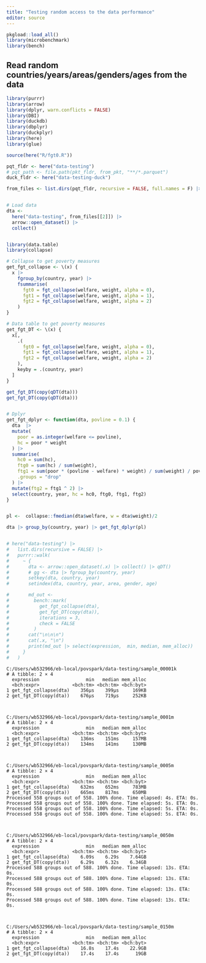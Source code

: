 ```yaml
---
title: "Testing random access to the data performance"
editor: source
---
```


```r
pkgload::load_all()
library(microbenchmark)
library(bench)
```

## Read random countries/years/areas/genders/ages from the data

```r
library(purrr)
library(arrow)
library(dplyr, warn.conflicts = FALSE)
library(DBI)
library(duckdb)
library(dbplyr)
library(duckplyr)
library(here)
library(glue)

source(here("R/fgt0.R"))

pqt_fldr <- here("data-testing")
# pqt_path <- file.path(pkt_fldr, from_pkt, "**/*.parquet")
duck_fldr <- here("data-testing-duck")

from_files <- list.dirs(pqt_fldr, recursive = FALSE, full.names = F) |> sort()


# Load data
dta <-
  here("data-testing", from_files[[2]]) |>
  arrow::open_dataset() |>
  collect()


library(data.table)
library(collapse)

# Collapse to get poverty measures
get_fgt_collapse <- \(x) {
  x |>
    fgroup_by(country, year) |>
    fsummarise(
      fgt0 = fgt_collapse(welfare, weight, alpha = 0),
      fgt1 = fgt_collapse(welfare, weight, alpha = 1),
      fgt2 = fgt_collapse(welfare, weight, alpha = 2)
    )
}

# Data table to get poverty measures
get_fgt_DT <- \(x) {
  x[,
    .(
      fgt0 = fgt_collapse(welfare, weight, alpha = 0),
      fgt1 = fgt_collapse(welfare, weight, alpha = 1),
      fgt2 = fgt_collapse(welfare, weight, alpha = 2)
    ),
    keyby = .(country, year)
  ]
}

get_fgt_DT(copy(qDT(dta)))
get_fgt_DT(copy(qDT(dta)))


# Dplyr
get_fgt_dplyr <- function(dta, povline = 0.1) {
  dta  |>
  mutate(
    poor = as.integer(welfare <= povline),
    hc = poor * weight
  ) |> 
  summarise(
    hc0 = sum(hc),
    ftg0 = sum(hc) / sum(weight),
    ftg1 = sum(poor * (povline - welfare) * weight) / sum(weight) / povline,
    .groups = "drop"
  ) |> 
  mutate(ftg2 = ftg1 ^ 2) |> 
  select(country, year, hc = hc0, ftg0, ftg1, ftg2)
}


pl <-  collapse::fmedian(dta$welfare, w = dta$weight)/2

dta |> group_by(country, year) |> get_fgt_dplyr(pl)


# here("data-testing") |> 
#   list.dirs(recursive = FALSE) |>
#   purrr::walk(
#     ~ {
#       dta <- arrow::open_dataset(.x) |> collect() |> qDT()
#       # gg <- dta |> fgroup_by(country, year)
#       setkey(dta, country, year)
#       setindex(dta, country, year, area, gender, age)

#       md_out <-
#         bench::mark(
#           get_fgt_collapse(dta),
#           get_fgt_DT(copy(dta)),
#           iterations = 3,
#           check = FALSE
#         )
#       cat("\n\n\n")
#       cat(.x, "\n")
#       print(md_out |> select(expression,  min, median, mem_alloc))
#     }
#   )

```


```
C:/Users/wb532966/eb-local/povspark/data-testing/sample_00001k 
# A tibble: 2 × 4
  expression                 min   median mem_alloc
  <bch:expr>            <bch:tm> <bch:tm> <bch:byt>
1 get_fgt_collapse(dta)    356µs    399µs     169KB
2 get_fgt_DT(copy(dta))    676µs    719µs     252KB



C:/Users/wb532966/eb-local/povspark/data-testing/sample_0001m 
# A tibble: 2 × 4
  expression                 min   median mem_alloc
  <bch:expr>            <bch:tm> <bch:tm> <bch:byt>
1 get_fgt_collapse(dta)    136ms    151ms     157MB
2 get_fgt_DT(copy(dta))    134ms    141ms     130MB



C:/Users/wb532966/eb-local/povspark/data-testing/sample_0005m 
# A tibble: 2 × 4
  expression                 min   median mem_alloc
  <bch:expr>            <bch:tm> <bch:tm> <bch:byt>
1 get_fgt_collapse(dta)    632ms    652ms     783MB
2 get_fgt_DT(copy(dta))    665ms    817ms     650MB
Processed 558 groups out of 558. 100% done. Time elapsed: 4s. ETA: 0s.
Processed 558 groups out of 558. 100% done. Time elapsed: 5s. ETA: 0s.
Processed 558 groups out of 558. 100% done. Time elapsed: 5s. ETA: 0s.
Processed 558 groups out of 558. 100% done. Time elapsed: 5s. ETA: 0s.



C:/Users/wb532966/eb-local/povspark/data-testing/sample_0050m 
# A tibble: 2 × 4
  expression                 min   median mem_alloc
  <bch:expr>            <bch:tm> <bch:tm> <bch:byt>
1 get_fgt_collapse(dta)    6.09s    6.29s    7.64GB
2 get_fgt_DT(copy(dta))    6.29s    6.32s    6.34GB
Processed 588 groups out of 588. 100% done. Time elapsed: 13s. ETA: 0s.
Processed 588 groups out of 588. 100% done. Time elapsed: 13s. ETA: 0s.
Processed 588 groups out of 588. 100% done. Time elapsed: 13s. ETA: 0s.
Processed 588 groups out of 588. 100% done. Time elapsed: 13s. ETA: 0s.



C:/Users/wb532966/eb-local/povspark/data-testing/sample_0150m 
# A tibble: 2 × 4
  expression                 min   median mem_alloc
  <bch:expr>            <bch:tm> <bch:tm> <bch:byt>
1 get_fgt_collapse(dta)    16.8s    17.4s    22.9GB
2 get_fgt_DT(copy(dta))    17.4s    17.4s      19GB

```